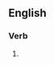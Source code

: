 ==English==

===Verb===
{{head|en|present participle}}

# {{present participle of|clunk|lang=en|nocat=1}}